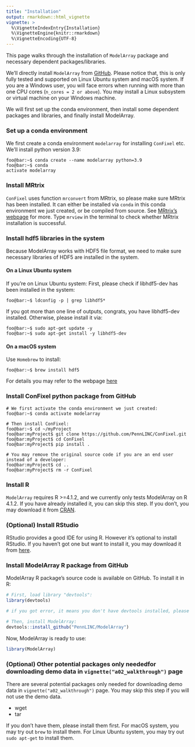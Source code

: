 ```yaml
---
title: "Installation"
output: rmarkdown::html_vignette
vignette: >
  %\VignetteIndexEntry{Installation}
  %\VignetteEngine{knitr::rmarkdown}
  %\VignetteEncoding{UTF-8}
---
```


This page walks through the installation of `ModelArray` package and necessary dependent packages/libraries.

We'll directly install `ModelArray` from [GitHub](https://github.com/PennLINC/ModelArray). Please notice that, this is only fully tested and supported on Linux Ubuntu system and macOS system. If you are a Windows user, you will face errors when running with more than one CPU cores (`n_cores = 2 or above`). You may install a Linux subsystem or virtual machine on your Windows machine.

We will first set up the conda environment, then install some dependent packages and libraries, and finally install ModelArray.

### Set up a conda environment

We first create a conda environment `modelarray` for installing `ConFixel` etc. We'll install python version 3.9:

``` .console
foo@bar:~$ conda create --name modelarray python=3.9
foo@bar:~$ conda 
activate modelarray
```

### Install MRtrix

`ConFixel` uses function `mrconvert` from MRtrix, so please make sure MRtrix has been installed. It can either be installed via `conda` in this conda environment we just created, or be compiled from source. See [MRtrix's webpage](https://www.mrtrix.org/download/) for more. Type `mrview` in the terminal to check whether MRtrix installation is successful.

### Install hdf5 libraries in the system

Because ModelArray works with HDF5 file format, we need to make sure necessary libraries of HDF5 are installed in the system.

#### On a Linux Ubuntu system

If you're on Linux Ubuntu system: First, please check if libhdf5-dev has been installed in the system:

``` .console
foo@bar:~$ ldconfig -p | grep libhdf5*
```

If you got more than one line of outputs, congrats, you have libhdf5-dev installed. Otherwise, please install it via:

``` .console
foo@bar:~$ sudo apt-get update -y
foo@bar:~$ sudo apt-get install -y libhdf5-dev
```

#### On a macOS system

Use `Homebrew` to install:

``` .console
foo@bar:~$ brew install hdf5
```

For details you may refer to the webpage [here](https://formulae.brew.sh/formula/hdf5)

### Install ConFixel python package from GitHub
``` .console
# We first activate the conda environment we just created:
foo@bar:~$ conda activate modelarray  

# Then install ConFixel:
foo@bar:~$ cd ~/myProject
foo@bar:myProject$ git clone https://github.com/PennLINC/ConFixel.git
foo@bar:myProject$ cd ConFixel
foo@bar:myProject$ pip install .

# You may remove the original source code if you are an end user instead of a developer:
foo@bar:myProject$ cd ..
foo@bar:myProject$ rm -r ConFixel
```


### Install R

`ModelArray` requires R >=4.1.2, and we currently only tests ModelArray on R 4.1.2. If you have already installed it, you can skip this step. If you don't, you may download it from [CRAN](https://cran.r-project.org/).

### (Optional) Install RStudio

RStudio provides a good IDE for using R. However it's optional to install RStudio. If you haven't got one but want to install it, you may download it from [here](https://www.rstudio.com/products/rstudio/download/).

### Install ModelArray R package from GitHub

ModelArray R package's source code is available on GitHub. To install it in R:
```r
# First, load library "devtools":
library(devtools)

# if you got error, it means you don't have devtools installed, please install it by: install.packages("devtools")

# Then, install ModelArray:
devtools::install_github("PennLINC/ModelArray")
```

Now, ModelArray is ready to use:
```r
library(ModelArray)
```

### (Optional) Other potential packages only neededfor downloading demo data in `vignette("a02_walkthrough")` page
There are several potential packages only needed for downloading demo data in `vignette("a02_walkthrough")` page. You may skip this step if you will not use the demo data.

* wget
* tar

If you don't have them, please install them first. For macOS system, you may try out `brew` to install them. For Linux Ubuntu system, you may try out `sudo apt-get` to install them.
